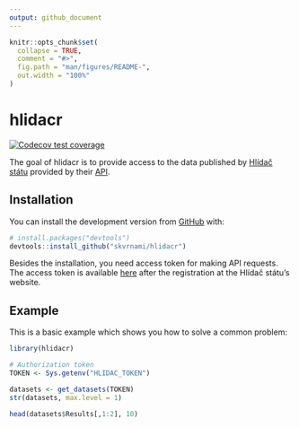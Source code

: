 ```yaml
---
output: github_document
---
```


<!-- README.md is generated from README.Rmd. Please edit that file -->

```r
knitr::opts_chunk$set(
  collapse = TRUE,
  comment = "#>",
  fig.path = "man/figures/README-",
  out.width = "100%"
)
```

# hlidacr

<!-- badges: start -->
[![Codecov test coverage](https://codecov.io/gh/skvrnami/hlidacr/branch/master/graph/badge.svg)](https://codecov.io/gh/skvrnami/hlidacr?branch=master)
<!-- badges: end -->

The goal of hlidacr is to provide access to the data published by [Hlídač státu](https://www.hlidacstatu.cz/) provided by their [API](https://www.hlidacstatu.cz/api/v2/swagger/index). 

## Installation

You can install the development version from [GitHub](https://github.com/) with:

``` r
# install.packages("devtools")
devtools::install_github("skvrnami/hlidacr")
```

Besides the installation, you need access token for making API requests. 
The access token is available [here](https://www.hlidacstatu.cz/api/v1/Index) after the registration
at the Hlídač státu's website. 

## Example

This is a basic example which shows you how to solve a common problem:

```r
library(hlidacr)

# Authorization token
TOKEN <- Sys.getenv("HLIDAC_TOKEN")

datasets <- get_datasets(TOKEN)
str(datasets, max.level = 1)

head(datasets$Results[,1:2], 10)
```

